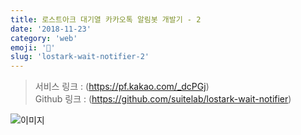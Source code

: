 ```yaml
---
title: 로스트아크 대기열 카카오톡 알림봇 개발기 - 2
date: '2018-11-23'
category: 'web'
emoji: '🦄'
slug: 'lostark-wait-notifier-2'
---
```


> 서비스 링크 : (https://pf.kakao.com/_dcPGj)  
> Github 링크 : (https://github.com/suitelab/lostark-wait-notifier)

![이미지](loa1.png)

